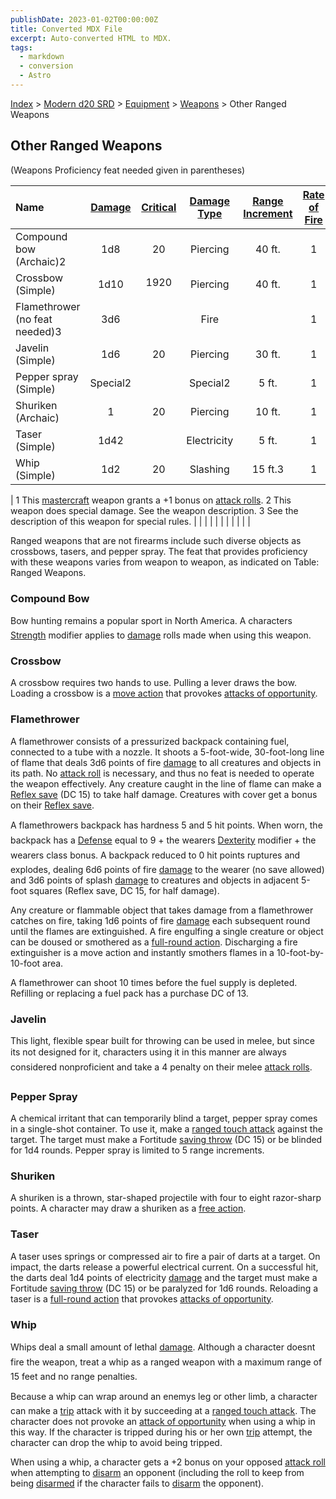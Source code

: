 ```yaml
---
publishDate: 2023-01-02T00:00:00Z
title: Converted MDX File
excerpt: Auto-converted HTML to MDX.
tags:
  - markdown
  - conversion
  - Astro
---
```


[Index](-index) > [Modern d20 SRD](modern-d20-srd-index) > [Equipment](modern-d20-srd-equipment-index) > [Weapons](modern-d20-srd-equipment-equipment-weapons) > Other Ranged Weapons

## Other Ranged Weapons

(Weapons Proficiency feat needed given in parentheses)

| Name                           | [Damage](modern-d20-srd-equipment-equipment-weapons) | [Critical](modern-d20-srd-equipment-equipment-weapons) | [Damage Type](modern-d20-srd-equipment-equipment-weapons) | [Range Increment](modern-d20-srd-equipment-equipment-weapons) | [Rate of Fire](modern-d20-srd-equipment-equipment-weapons) | [Magazine](modern-d20-srd-equipment-equipment-weapons) | [Size](modern-d20-srd-equipment-equipment-weapons) | [Weight](modern-d20-srd-equipment-equipment-weapons) | [Purchase DC](modern-d20-srd-equipment-equipment-weapons) | [Restriction](modern-d20-srd-equipment-equipment-weapons) |
| :----------------------------- | :--------------------------------------------------: | :----------------------------------------------------: | :-------------------------------------------------------: | :-----------------------------------------------------------: | :--------------------------------------------------------: | :----------------------------------------------------: | :------------------------------------------------: | :--------------------------------------------------: | :-------------------------------------------------------: | --------------------------------------------------------: |
| Compound bow (Archaic)2        |                         1d8                          |                           20                           |                         Piercing                          |                            40 ft.                             |                             1                              |                                                        |                       Large                        |                        3 lb.                         |                            10                             |                                                           |
| Crossbow (Simple)              |                         1d10                         |                          1920                          |                         Piercing                          |                            40 ft.                             |                             1                              |                         1 int.                         |                        Med                         |                        7 lb.                         |                             9                             |                                                           |
| Flamethrower (no feat needed)3 |                         3d6                          |                                                        |                           Fire                            |                                                               |                             1                              |                        10 int.                         |                       Large                        |                        50 lb.                        |                            17                             |                                                  Mil (+3) |
| Javelin (Simple)               |                         1d6                          |                           20                           |                         Piercing                          |                            30 ft.                             |                             1                              |                                                        |                        Med                         |                        2 lb.                         |                             4                             |                                                           |
| Pepper spray (Simple)          |                       Special2                       |                                                        |                         Special2                          |                             5 ft.                             |                             1                              |                         1 int.                         |                        Tiny                        |                       0.5 lb.                        |                             5                             |                                                           |
| Shuriken (Archaic)             |                          1                           |                           20                           |                         Piercing                          |                            10 ft.                             |                             1                              |                                                        |                        Tiny                        |                       0.5 lb.                        |                             3                             |                                                           |
| Taser (Simple)                 |                         1d42                         |                                                        |                        Electricity                        |                             5 ft.                             |                             1                              |                         1 int.                         |                       Small                        |                        2 lb.                         |                             7                             |                                                           |
| Whip (Simple)                  |                         1d2                          |                           20                           |                         Slashing                          |                            15 ft.3                            |                             1                              |                                                        |                       Small                        |                        2 lb.                         |                             4                             |                                                           |

| 1 This [mastercraft](modern-d20-srd-equipment-mastercraft-objects) weapon grants a +1 bonus on [attack
rolls](modern-d20-srd-combat-attack-roll).
2 This weapon does special damage. See the weapon description.
3 See the description of this weapon for special rules. | | | | | | | | | | |

Ranged weapons that are not firearms include such diverse objects as crossbows, tasers, and pepper spray. The feat that provides proficiency with these weapons varies from weapon to weapon, as indicated on Table: Ranged Weapons.

### Compound Bow

Bow hunting remains a popular sport in North America. A characters [Strength](modern-d20-srd-basics-ability-scores) modifier applies to [damage](modern-d20-srd-combat-damage) rolls made when using this weapon.

### Crossbow

A crossbow requires two hands to use. Pulling a lever draws the bow. Loading a crossbow is a [move
action](modern-d20-srd-combat-move-actions) that provokes [attacks
of opportunity](modern-d20-srd-combat-attacks-of-opportunity).

### Flamethrower

A flamethrower consists of a pressurized backpack containing fuel, connected to a tube with a nozzle. It shoots a 5-foot-wide, 30-foot-long line of flame that deals 3d6 points of fire [damage](modern-d20-srd-combat-damage) to all creatures and objects in its path. No [attack
roll](modern-d20-srd-combat-attack-roll) is necessary, and thus no feat is needed to operate the weapon effectively. Any creature caught in the line of flame can make a [Reflex
save](modern-d20-srd-basics-saving-throws) (DC 15) to take half damage. Creatures with cover get a bonus on their [Reflex
save](modern-d20-srd-basics-saving-throws).

A flamethrowers backpack has hardness 5 and 5 hit points. When worn, the backpack has a [Defense](modern-d20-srd-combat-defense) equal to 9 + the wearers [Dexterity](modern-d20-srd-basics-ability-scores) modifier + the wearers class bonus. A backpack reduced to 0 hit points ruptures and explodes, dealing 6d6 points of fire [damage](modern-d20-srd-combat-damage) to the wearer (no save allowed) and 3d6 points of splash [damage](modern-d20-srd-combat-damage) to creatures and objects in adjacent 5-foot squares (Reflex save, DC 15, for half damage).

Any creature or flammable object that takes damage from a flamethrower catches on fire, taking 1d6 points of fire [damage](modern-d20-srd-combat-damage) each subsequent round until the flames are extinguished. A fire engulfing a single creature or object can be doused or smothered as a [full-round
action](modern-d20-srd-combat-full-round-actions). Discharging a fire extinguisher is a move action and instantly smothers flames in a 10-foot-by-10-foot area.

A flamethrower can shoot 10 times before the fuel supply is depleted. Refilling or replacing a fuel pack has a purchase DC of 13.

### Javelin

This light, flexible spear built for throwing can be used in melee, but since its not designed for it, characters using it in this manner are always considered nonproficient and take a 4 penalty on their melee [attack
rolls](modern-d20-srd-combat-attack-roll).

### Pepper Spray

A chemical irritant that can temporarily blind a target, pepper spray comes in a single-shot container. To use it, make a [ranged
touch attack](modern-d20-srd-combat-attack-actions) against the target. The target must make a Fortitude [saving
throw](modern-d20-srd-basics-saving-throws) (DC 15) or be blinded for 1d4 rounds. Pepper spray is limited to 5 range increments.

### Shuriken

A shuriken is a thrown, star-shaped projectile with four to eight razor-sharp points. A character may draw a shuriken as a [free
action](modern-d20-srd-combat-action-types).

### Taser

A taser uses springs or compressed air to fire a pair of darts at a target. On impact, the darts release a powerful electrical current. On a successful hit, the darts deal 1d4 points of electricity [damage](modern-d20-srd-combat-damage) and the target must make a Fortitude [saving
throw](modern-d20-srd-basics-saving-throws) (DC 15) or be paralyzed for 1d6 rounds. Reloading a taser is a [full-round
action](modern-d20-srd-combat-full-round-actions) that provokes [attacks
of opportunity](modern-d20-srd-combat-attacks-of-opportunity).

### Whip

Whips deal a small amount of lethal [damage](modern-d20-srd-combat-damage). Although a character doesnt fire the weapon, treat a whip as a ranged weapon with a maximum range of 15 feet and no range penalties.

Because a whip can wrap around an enemys leg or other limb, a character can make a [trip](modern-d20-srd-combat-trip) attack with it by succeeding at a [ranged
touch attack](modern-d20-srd-combat-action-types). The character does not provoke an [attack
of opportunity](modern-d20-srd-combat-attacks-of-opportunity) when using a whip in this way. If the character is tripped during his or her own [trip](modern-d20-srd-combat-trip) attempt, the character can drop the whip to avoid being tripped.

When using a whip, a character gets a +2 bonus on your opposed [attack
roll](modern-d20-srd-combat-attack-roll) when attempting to [disarm](modern-d20-srd-combat-disarm) an opponent (including the roll to keep from being [disarmed](modern-d20-srd-combat-disarm) if the character fails to [disarm](modern-d20-srd-combat-disarm) the opponent).

